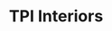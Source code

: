 ---
title: 'TPI Interiors'
publishedAt: '2023-09-06'
summary: 'Blending luxury and technology, to deliver a high-end experience for the ultra prime market.'
image: 'https://d2hq2vp6n3e7lp.cloudfront.net/transforms/case-studies/TPI/_caseStudyAssetSplit/7412/phone-screens_resized.webp'
type: 'Work'
---